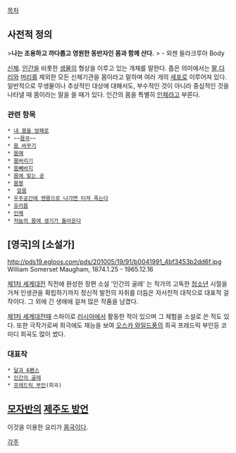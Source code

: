 [[목차]]
== 사전적 정의 ==
>'''나는 조용하고 까다롭고 영원한 동반자인 몸과 함께 산다.'''
> - 외젠 들라크루아
Body 

[[신체]]. [[인간]]을 비롯한 [[생물]]의 형상을 이루고 있는 개체를 말한다. 좁은 의미에서는 [[팔]],[[다리]]와 [[머리]]를 제외한 모든 신체기관을 몸이라고 말하며 여러 개의 [[세포]]로 이루어져 있다. 일반적으로 무생물이나 추상적인 대상에 대해서도, 부수적인 것이 아니라 중심적인 것을 나타낼 때 몸이라는 말을 쓸 때가 있다. 인간의 몸을 특별히 [[인체]]라고 부른다.

=== 관련 항목 ===
 * [[내 몸을 방패로]] 
 * ~~[[몸국]]~~
 * [[몸 바꾸기]] 
 * [[몸매]] 
 * [[몸버리기]]
 * [[몸뻬바지]] 
 * [[몸에 맞는 공]] 
 * [[몸짱]]  
 *  [[알몸]] 
 * [[우주공간에 맨몸으로 나가면 터져 죽는다]] 
 * [[유리몸]] 
 * [[인체]]
 * [[저놈의 몸에 생기가 돌아온다]] 

== [영국]의 [소설가] ==
http://pds19.egloos.com/pds/201005/19/91/b0041991_4bf3453b2dd6f.jpg
William Somerset Maugham, 1874.1.25 - 1965.12.16

[[제1차 세계대전]] 직전에 완성한 장편 소설 '인간의 굴레' 는 작가의 고독한 [[청소년]] 시절을 거쳐 인생관을 확립하기까지 정신적 발전의 자취를 더듬은 자서전적 대작으로 대표적 걸작이다. 그 외에 긴 생애에 걸쳐 많은 작품을 남겼다. 

[[제1차 세계대전]]때 스파이로 [[러시아]]에서 활동한 적이 있으며 그 체험을 소설로 쓴 적도 있다. 또한 극작가로써 희극에도 재능을 보여 [[오스카 와일드]]풍의 희곡 프레드릭 부인등 코미디 희곡도 많이 썼다.

=== 대표작 ===
 * [[달과 6펜스]]
 * [[인간의 굴레]]
 * [[프레드릭 부인]](희곡)

== [[모자반]]의 [[제주도 방언]] ==
이것을 이용한 요리가 [[몸국]]이다.

[[각주]]
